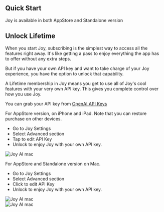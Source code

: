 ## Quick Start

Joy is available in both AppStore and Standalone version

## Unlock Lifetime

When you start Joy, subscribing is the simplest way to access all the features right away. It's like getting a pass to enjoy everything the app has to offer without any extra steps.

But if you have your own API key and want to take charge of your Joy experience, you have the option to unlock that capability.

A Lifetime membership in Joy means you get to use all of Joy's cool features with your very own API key. This gives you complete control over how you use Joy.

You can grab your API key from [OpenAI API Keys](https://platform.openai.com/api-keys)

For AppStore version, on iPhone and iPad. Note that you can restore purchase on other devices.

- Go to Joy Settings
- Select Advanced section
- Tap to edit API Key
- Unlock to enjoy Joy with your own API key.

<div style={{
    display: "flex",
    justifyContent: "center",
    margin: "2rem auto"
}}>
    <img 
        src="https://user-images.githubusercontent.com/2284279/289661306-02cd44a8-e7a4-4097-8b38-5bbb4d4f7dc7.png" 
        alt="Joy AI mac" 
        style={{ width: "80%", borderRadius: "8px" }} 
    />
</div>


For AppStore and Standalone version on Mac.

- Go to Joy Settings
- Select Advanced section
- Click to edit API Key
- Unlock to enjoy Joy with your own API key.

<div style={{
    display: "flex",
    justifyContent: "center",
    margin: "2rem auto"
}}>
    <img 
        src="https://user-images.githubusercontent.com/2284279/289662287-226c277a-a32e-4e72-93ba-f294e52ea73a.png" 
        alt="Joy AI mac" 
        style={{ width: "80%", borderRadius: "8px" }} 
    />
</div>


<div style={{
    display: "flex",
    justifyContent: "center",
    margin: "2rem auto"
}}>
    <img 
        src="https://user-images.githubusercontent.com/2284279/289662294-71139fa4-ba22-4986-9765-4f58be54e87e.png" 
        alt="Joy AI mac" 
        style={{ width: "80%", borderRadius: "8px" }} 
    />
</div>
